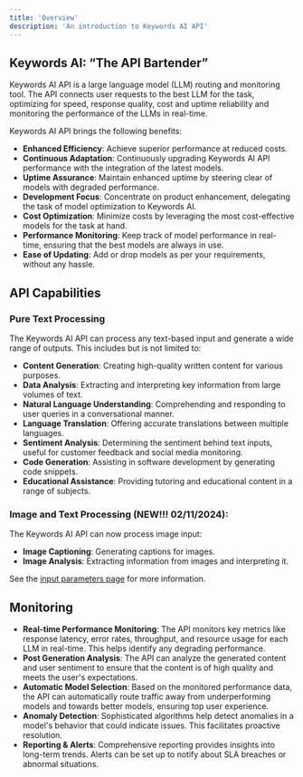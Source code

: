 ```yaml
---
title: 'Overview'
description: 'An introduction to Keywords AI API'
---
```


## Keywords AI: “The API Bartender”

Keywords AI API is a large language model (LLM) routing and monitoring tool. The API connects user requests to the best LLM for the task, optimizing for speed, response quality, cost and uptime reliability and monitoring the performance of the LLMs in real-time.

Keywords AI API brings the following benefits:

- **Enhanced Efficiency**: Achieve superior performance at reduced costs.
- **Continuous Adaptation**: Continuously upgrading Keywords AI API performance with the integration of the latest models.
- **Uptime Assurance**: Maintain enhanced uptime by steering clear of models with degraded performance.
- **Development Focus**: Concentrate on product enhancement, delegating the task of model optimization to Keywords AI.
- **Cost Optimization**: Minimize costs by leveraging the most cost-effective models for the task at hand.
- **Performance Monitoring**: Keep track of model performance in real-time, ensuring that the best models are always in use.
- **Ease of Updating**: Add or drop models as per your requirements, without any hassle.


## API Capabilities

### Pure Text Processing

The Keywords AI API can process any text-based input and generate a wide range of outputs. This includes but is not limited to:

- **Content Generation**: Creating high-quality written content for various purposes.
- **Data Analysis**: Extracting and interpreting key information from large volumes of text.
- **Natural Language Understanding**: Comprehending and responding to user queries in a conversational manner.
- **Language Translation**: Offering accurate translations between multiple languages.
- **Sentiment Analysis**: Determining the sentiment behind text inputs, useful for customer feedback and social media monitoring.
- **Code Generation**: Assisting in software development by generating code snippets.
- **Educational Assistance**: Providing tutoring and educational content in a range of subjects.

### Image and Text Processing (NEW!!! 02/11/2024):

The Keywords AI API can now process image input: 

- **Image Captioning**: Generating captions for images.
- **Image Analysis**: Extracting information from images and interpreting it.

See the [input parameters page](/api-usage/request-params#llm-api-parameters) for more information.



## Monitoring

- **Real-time Performance Monitoring**: The API monitors key metrics like response latency, error rates, throughput, and resource usage for each LLM in real-time. This helps identify any degrading performance.
- **Post Generation Analysis**: The API can analyze the generated content and user sentiment to ensure that the content is of high quality and meets the user's expectations.
- **Automatic Model Selection**: Based on the monitored performance data, the API can automatically route traffic away from underperforming models and towards better models, ensuring top user experience.
- **Anomaly Detection**: Sophisticated algorithms help detect anomalies in a model's behavior that could indicate issues. This facilitates proactive resolution.
- **Reporting & Alerts**: Comprehensive reporting provides insights into long-term trends. Alerts can be set up to notify about SLA breaches or abnormal situations.